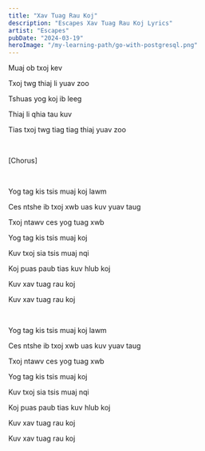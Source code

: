 ```yaml
---
title: "Xav Tuag Rau Koj"
description: "Escapes Xav Tuag Rau Koj Lyrics"
artist: "Escapes"
pubDate: "2024-03-19"
heroImage: "/my-learning-path/go-with-postgresql.png"
---
```


Muaj ob txoj kev

Txoj twg thiaj li yuav zoo

Tshuas yog koj ib leeg

Thiaj li qhia tau kuv

Tias txoj twg tiag tiag thiaj yuav zoo

<br />

[Chorus]

<br />

Yog tag kis tsis muaj koj lawm

Ces ntshe ib txoj xwb uas kuv yuav taug

Txoj ntawv ces yog tuag xwb

Yog tag kis tsis muaj koj

Kuv txoj sia tsis muaj nqi

Koj puas paub tias kuv hlub koj

Kuv xav tuag rau koj

Kuv xav tuag rau koj

<br />

Yog tag kis tsis muaj koj lawm

Ces ntshe ib txoj xwb uas kuv yuav taug

Txoj ntawv ces yog tuag xwb

Yog tag kis tsis muaj koj

Kuv txoj sia tsis muaj nqi

Koj puas paub tias kuv hlub koj

Kuv xav tuag rau koj

Kuv xav tuag rau koj
